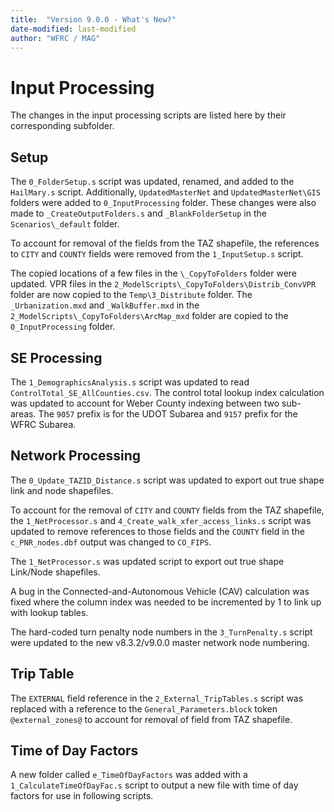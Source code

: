 ```yaml
---
title:  "Version 9.0.0 - What's New?"
date-modified: last-modified
author: "WFRC / MAG"
---
```


# Input Processing

The changes in the input processing scripts are listed here by their corresponding subfolder.

## Setup

The `0_FolderSetup.s` script was updated, renamed, and added to the `HailMary.s` script. Additionally, `UpdatedMasterNet` and `UpdatedMasterNet\GIS` folders were added to `0_InputProcessing` folder. These changes were also made to `_CreateOutputFolders.s` and `_BlankFolderSetup` in the `Scenarios\_default` folder.

To account for removal of the fields from the TAZ shapefile, the references to `CITY` and `COUNTY` fields were removed from the `1_InputSetup.s` script.

The copied locations of a few files in the `\_CopyToFolders` folder were updated. VPR files in the `2_ModelScripts\_CopyToFolders\Distrib_ConvVPR` folder are now copied to the `Temp\3_Distribute` folder. The `_Urbanization.mxd` and `_WalkBuffer.mxd` in the `2_ModelScripts\_CopyToFolders\ArcMap_mxd` folder are copied to the `0_InputProcessing` folder.

## SE Processing

The `1_DemographicsAnalysis.s` script was updated to read `ControlTotal_SE_AllCounties.csv`. The control total lookup index calculation was updated to account for Weber County indexing between two sub-areas. The `9057` prefix is for the UDOT Subarea and `9157` prefix for the WFRC Subarea.

## Network Processing

The `0_Update_TAZID_Distance.s` script was updated to export out true shape link and node shapefiles.

To account for the removal of `CITY` and `COUNTY` fields from the TAZ shapefile, the `1_NetProcessor.s` and `4_Create_walk_xfer_access_links.s` script was updated to remove references to those fields and the `COUNTY` field in the `c_PNR_nodes.dbf` output was changed to `CO_FIPS`.

The `1_NetProcessor.s` was updated script to export out true shape Link/Node shapefiles.

A bug in the Connected-and-Autonomous Vehicle (CAV) calculation was fixed where the column index was needed to be incremented by 1 to link up with lookup tables.

The hard-coded turn penalty node numbers in the `3_TurnPenalty.s` script were updated to the new v8.3.2/v9.0.0 master network node numbering.

## Trip Table

The `EXTERNAL` field reference in the `2_External_TripTables.s` script was replaced with a reference to the `General_Parameters.block` token `@external_zones@` to account for removal of field from TAZ shapefile.

## Time of Day Factors

A new folder called `e_TimeOfDayFactors` was added with a `1_CalculateTimeOfDayFac.s` script to output a new file with time of day factors for use in following scripts.
